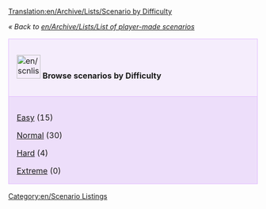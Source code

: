 [[Translation:en/Archive/Lists/Scenario by Difficulty]]

''« Back to [[en/Archive/Lists/List of player-made scenarios]]''

{| cellspacing="3" class="mainpagetable" align="center" width="100%"
|- valign="top" 
|style="font-size: 100%; BACKGROUND-COLOR: #F5EDFC; border: 1px solid #E1BBFF; margin: 0; padding: 1em; text-align: left; width:14%"|[[File:en/scnlist-difficulty.png|48px]] <font size="3">'''Browse scenarios by Difficulty'''</font>
|-
|style="font-size: 100%; BACKGROUND-COLOR: #EDDEFA; border: 1px solid #E1BBFF; margin: 0; padding: 1em 1em 0em 1em; text-align: left;"|

[[en/Archive/Lists/Scenario by Difficulty - Easy|Easy]] (15)

[[en/Archive/Lists/Scenario by Difficulty - Normal|Normal]] (30)

[[en/Archive/Lists/Scenario by Difficulty - Hard|Hard]] (4)

[[en/Archive/Lists/Scenario by Difficulty - Extreme|Extreme]] (0)

|}

[[Category:en/Scenario Listings]]